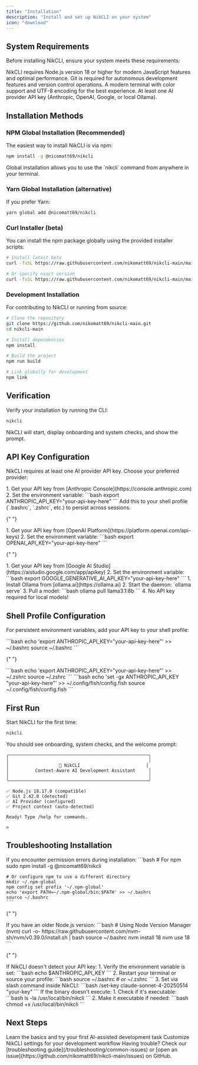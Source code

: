 ```yaml
---
title: "Installation"
description: "Install and set up NikCLI on your system"
icon: "download"
---
```


## System Requirements

Before installing NikCLI, ensure your system meets these requirements:

<CardGroup cols={2}>
  <Card title="Node.js 18+" icon="node-js">
    NikCLI requires Node.js version 18 or higher for modern JavaScript features
    and optimal performance.
  </Card>
  <Card title="Git" icon="git-alt">
    Git is required for autonomous development features and version control
    operations.
  </Card>
  <Card title="Terminal" icon="terminal">
    A modern terminal with color support and UTF-8 encoding for the best
    experience.
  </Card>
  <Card title="API Keys" icon="key">
    At least one AI provider API key (Anthropic, OpenAI, Google, or local
    Ollama).
  </Card>
</CardGroup>

## Installation Methods

### NPM Global Installation (Recommended)

The easiest way to install NikCLI is via npm:

```bash
npm install -g @nicomatt69/nikcli
```

<Note>
  Global installation allows you to use the `nikcli` command from anywhere in
  your terminal.
</Note>

### Yarn Global Installation (alternative)

If you prefer Yarn:

```bash
yarn global add @nicomatt69/nikcli
```

### Curl Installer (beta)

You can install the npm package globally using the provided installer scripts:

```bash
# Install latest beta
curl -fsSL https://raw.githubusercontent.com/nikomatt69/nikcli-main/main/installer/install.sh | bash

# Or specify exact version
curl -fsSL https://raw.githubusercontent.com/nikomatt69/nikcli-main/main/installer/install.sh | bash -s -- --version 0.1.0
```

### Development Installation

For contributing to NikCLI or running from source:

```bash
# Clone the repository
git clone https://github.com/nikomatt69/nikcli-main.git
cd nikcli-main

# Install dependencies
npm install

# Build the project
npm run build

# Link globally for development
npm link
```

## Verification

Verify your installation by running the CLI:

```bash
nikcli
```

NikCLI will start, display onboarding and system checks, and show the prompt.

## API Key Configuration

NikCLI requires at least one AI provider API key. Choose your preferred provider:

<Tabs>
  <Tab title="Anthropic Claude (Recommended)">
    1. Get your API key from [Anthropic Console](https://console.anthropic.com)
    2. Set the environment variable:
    ```bash
    export ANTHROPIC_API_KEY="your-api-key-here"
    ```
    <Tip>
      Add this to your shell profile (`.bashrc`, `.zshrc`, etc.) to persist
      across sessions.
    </Tip>
  </Tab>

{" "}

<Tab title="OpenAI GPT">
  1. Get your API key from [OpenAI
  Platform](https://platform.openai.com/api-keys) 2. Set the environment
  variable: ```bash export OPENAI_API_KEY="your-api-key-here" ```
</Tab>

{" "}

<Tab title="Google Gemini">
  1. Get your API key from [Google AI
  Studio](https://aistudio.google.com/app/apikey) 2. Set the environment
  variable: ```bash export GOOGLE_GENERATIVE_AI_API_KEY="your-api-key-here" ```
</Tab>

  <Tab title="Ollama (Local)">
    1. Install Ollama from [ollama.ai](https://ollama.ai)
    2. Start the daemon: `ollama serve`
    3. Pull a model:
    ```bash
    ollama pull llama3.1:8b
    ```
    4. No API key required for local models!
  </Tab>
</Tabs>

## Shell Profile Configuration

For persistent environment variables, add your API key to your shell profile:

<Tabs>
  <Tab title="Bash">
    ```bash
    echo 'export ANTHROPIC_API_KEY="your-api-key-here"' >> ~/.bashrc
    source ~/.bashrc
    ```
  </Tab>

{" "}

<Tab title="Zsh">
  ```bash echo 'export ANTHROPIC_API_KEY="your-api-key-here"' >> ~/.zshrc source
  ~/.zshrc ```
</Tab>

  <Tab title="Fish">
    ```bash
    echo 'set -gx ANTHROPIC_API_KEY "your-api-key-here"' >> ~/.config/fish/config.fish
    source ~/.config/fish/config.fish
    ```
  </Tab>
</Tabs>

## First Run

Start NikCLI for the first time:

```bash
nikcli
```

You should see onboarding, system checks, and the welcome prompt:

```
╭─────────────────────────────────────────────────────╮
│                                                     │
│                   🚀 NikCLI                         │
│          Context-Aware AI Development Assistant     │
│                                                     │
╰─────────────────────────────────────────────────────╯

✅ Node.js 18.17.0 (compatible)
✅ Git 2.42.0 (detected)
✅ AI Provider (configured)
✅ Project context (auto-detected)

Ready! Type /help for commands.

>
```

## Troubleshooting Installation

<AccordionGroup>
  <Accordion title="Permission Denied Errors">
    If you encounter permission errors during installation:
    ```bash
    # For npm
    sudo npm install -g @nicomatt69/nikcli
    
    # Or configure npm to use a different directory
    mkdir ~/.npm-global
    npm config set prefix '~/.npm-global'
    echo 'export PATH=~/.npm-global/bin:$PATH' >> ~/.bashrc
    source ~/.bashrc
    ```
  </Accordion>

{" "}

<Accordion title="Node.js Version Issues">
  If you have an older Node.js version: ```bash # Using Node Version Manager
  (nvm) curl -o- https://raw.githubusercontent.com/nvm-sh/nvm/v0.39.0/install.sh
  | bash source ~/.bashrc nvm install 18 nvm use 18 ```
</Accordion>

{" "}

<Accordion title="API Key Not Detected">
  If NikCLI doesn't detect your API key: 1. Verify the environment variable is
  set: ```bash echo $ANTHROPIC_API_KEY ``` 2. Restart your terminal or source
  your profile: ```bash source ~/.bashrc # or ~/.zshrc ``` 3. Set via slash
  command inside NikCLI: ```bash /set-key claude-sonnet-4-20250514 "your-key"
  ```
</Accordion>

  <Accordion title="Binary Execution Issues">
    If the binary doesn't execute:
    1. Check if it's executable:
    ```bash
    ls -la /usr/local/bin/nikcli
    ```
    2. Make it executable if needed:
    ```bash
    chmod +x /usr/local/bin/nikcli
    ```
  </Accordion>
</AccordionGroup>

## Next Steps

<CardGroup cols={2}>
  <Card title="First Steps" icon="rocket" href="/quickstart/first-steps">
    Learn the basics and try your first AI-assisted development task
  </Card>
  <Card title="Configuration" icon="gear" href="/quickstart/configuration">
    Customize NikCLI settings for your development workflow
  </Card>
</CardGroup>

<Note>
  Having trouble? Check our [troubleshooting
  guide](/troubleshooting/common-issues) or [open an
  issue](https://github.com/nikomatt69/nikcli-main/issues) on GitHub.
</Note>

